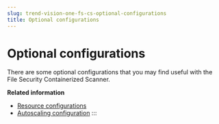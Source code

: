 ```yaml
---
slug: trend-vision-one-fs-cs-optional-configurations
title: Optional configurations
---
```

# Optional configurations

There are some optional configurations that you may find useful with the File Security Containerized Scanner.

**Related information**

- [Resource configurations](fs-cs-resource-configurations.mdx)
- [Autoscaling configuration](fs-cs-autoscale-configuration.mdx)
:::
